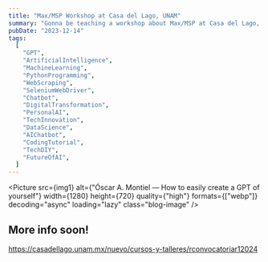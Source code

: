 ```yaml
---
title: "Max/MSP Workshop at Casa del Lago, UNAM"
summary: "Gonna be teaching a workshop about Max/MSP at Casa del Lago, UNAM."
pubDate: "2023-12-14"
tags:
  [
    "GPT",
    "ArtificialIntelligence",
    "MachineLearning",
    "PythonProgramming",
    "WebScraping",
    "SeleniumWebDriver",
    "Chatbot",
    "DigitalTransformation",
    "PersonalAI",
    "TechInnovation",
    "DataScience",
    "AIChatbot",
    "CodingTutorial",
    "TechDIY",
    "FutureOfAI",
  ]
---
```



<Picture
  src={img1}
  alt={"Óscar A. Montiel — How to easily create a GPT of yourself"}
  width={1280}
  height={720}
  quality={"high"}
  formats={["webp"]}
  decoding="async"
  loading="lazy"
  class="blog-image"
/>

## More info soon!

https://casadellago.unam.mx/nuevo/cursos-y-talleres/rconvocatoriar12024

